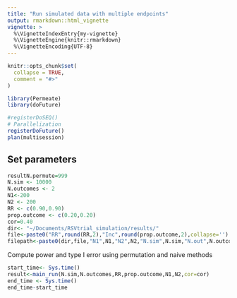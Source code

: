 ```yaml
---
title: "Run simulated data with multiple endpoints"
output: rmarkdown::html_vignette
vignette: >
  %\VignetteIndexEntry{my-vignette}
  %\VignetteEngine{knitr::rmarkdown}
  %\VignetteEncoding{UTF-8}
---
```


```r
knitr::opts_chunk$set(
  collapse = TRUE,
  comment = "#>"
)
```

```r
library(Permeate)
library(doFuture)
```

```r
#registerDoSEQ()
# Parallelization
registerDoFuture()
plan(multisession)
```

## Set parameters
```r
resultN.permute=999
N.sim <- 10000
N.outcomes <- 2
N1<-200
N2 <- 200
RR <- c(0.90,0.90)
prop.outcome <- c(0.20,0.20)
cor=0.40
dir<- "~/Documents/RSVtrial_simulation/results/"
file<-paste0("RR",round(RR,2),"Inc",round(prop.outcome,2),collapse='')
filepath<-paste0(dir,file,"N1",N1,"N2",N2,"N.sim",N.sim,"N.out",N.outcomes,"cor",cor,".RDS")
```

Compute power and type I error using permutation and naive methods
```r
start_time<- Sys.time()
result<-main_run(N.sim,N.outcomes,RR,prop.outcome,N1,N2,cor=cor)
end_time <- Sys.time()
end_time-start_time
```




